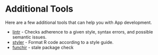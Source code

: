 # Additional Tools {#addTools}

Here are a few additional tools that can help you with App development.

  - [lintr](https://github.com/jimhester/lintr) - Checks adherence to a
    given style, syntax errors, and possible semantic issues.
  - [styler](https://www.tidyverse.org/articles/2017/12/styler-1.0.0/) -
    Format R code according to a style guide.
  - [funchir](https://github.com/MichaelChirico/funchir) - stale package
    check
